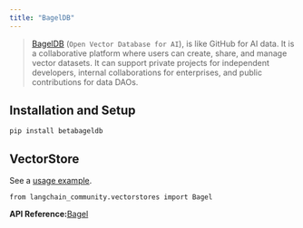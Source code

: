 ```yaml
---
title: "BagelDB"
---
```


> [BagelDB](https://www.bageldb.ai/) (`Open Vector Database for AI`), is like GitHub for AI data. It is a collaborative platform where users can create, share, and manage vector datasets. It can support private projects for independent developers, internal collaborations for enterprises, and public contributions for data DAOs.

## Installation and Setup

```
pip install betabageldb
```

## VectorStore

See a [usage example](/oss/integrations/vectorstores/bageldb).

```
from langchain_community.vectorstores import Bagel
```

**API Reference:**[Bagel](https://python.langchain.com/api_reference/community/vectorstores/langchain_community.vectorstores.bagel.Bagel.html)
